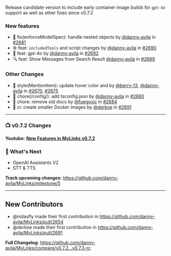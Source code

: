 Release candidate version to include early container image builds for `gpt-4o` support as well as other fixes since v0.7.2

### New features

* 👮 fix(enforceModelSpec): handle nested objects by [@danny-avila](https://github.com/danny-avila) in [#2681](https://github.com/danny-avila/MyLinks/pull/2681)
* ⚙️ feat: `includedTools` and script changes by [@danny-avila](https://github.com/danny-avila) in [#2690](https://github.com/danny-avila/MyLinks/pull/2690)
* 🚀 feat: gpt-4o by [@danny-avila](https://github.com/danny-avila) in [#2692](https://github.com/danny-avila/MyLinks/pull/2692)
* 🔍 feat: Show Messages from Search Result [@danny-avila](https://github.com/danny-avila) in [#2699](https://github.com/danny-avila/MyLinks/pull/2699)

### Other Changes

* 🎨 style(MentionItem): update hover color and by [@berry-13](https://github.com/berry-13), [@danny-avila](https://github.com/danny-avila) in [#2670](https://github.com/danny-avila/MyLinks/pull/2670), [#2675](https://github.com/danny-avila/MyLinks/pull/2675)
* 🧹 chore(/config/): add tsconfig.json by [@danny-avila](https://github.com/danny-avila) in [#2680](https://github.com/danny-avila/MyLinks/pull/2680)
* 🧹 chore: remove old docs by [@fuegovic](https://github.com/fuegovic) in [#2684](https://github.com/danny-avila/MyLinks/pull/2684)
* 🐋 ci: create smaller Docker images by [@derkoe](https://github.com/derkoe) in [#2691](https://github.com/danny-avila/MyLinks/pull/2691)

---

### 📺 v0.7.2 Changes
**Youtube:** **[New Features in MyLinks v0.7.2](https://youtu.be/YLVUW5UP9N0)**

### 👀 What's Next

- OpenAI Assistants V2
- STT & TTS

**Track upcoming changes:** https://github.com/danny-avila/MyLinks/milestone/5

---

## New Contributors
* @nidasfly made their first contribution in https://github.com/danny-avila/MyLinks/pull/2654
* @derkoe made their first contribution in https://github.com/danny-avila/MyLinks/pull/2691

**Full Changelog**: https://github.com/danny-avila/MyLinks/compare/v0.7.2...v0.7.3-rc
